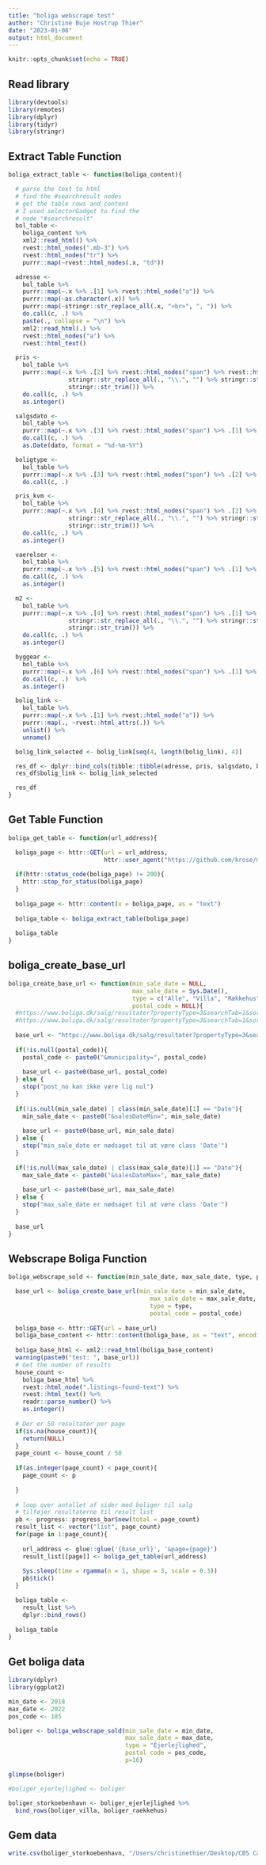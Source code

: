 ```yaml
---
title: "boliga webscrape test"
author: "Christine Buje Hostrup Thier"
date: "2023-01-08"
output: html_document
---
```


```r
knitr::opts_chunk$set(echo = TRUE)
```

## Read library
```r
library(devtools)
library(remotes)
library(dplyr)
library(tidyr)
library(stringr)
```

## Extract Table Function
```r
boliga_extract_table <- function(boliga_content){

  # parse the text to html
  # find the #searchresult nodes
  # get the table rows and content
  # I used selectorGadget to find the
  # node "#searchresult"
  bol_table <-
    boliga_content %>%
    xml2::read_html() %>%
    rvest::html_nodes(".mb-3") %>%
    rvest::html_nodes("tr") %>%
    purrr::map(~rvest::html_nodes(.x, "td"))

  adresse <-
    bol_table %>%
    purrr::map(~.x %>% .[1] %>% rvest::html_node("a")) %>%
    purrr::map(~as.character(.x)) %>%
    purrr::map(~stringr::str_replace_all(.x, "<br>", ", ")) %>%
    do.call(c, .) %>%
    paste(., collapse = "\n") %>%
    xml2::read_html(.) %>%
    rvest::html_nodes("a") %>%
    rvest::html_text()

  pris <-
    bol_table %>%
    purrr::map(~.x %>% .[2] %>% rvest::html_nodes("span") %>% rvest::html_text() %>%
                 stringr::str_replace_all(., "\\.", "") %>% stringr::str_replace_all(., "kr", "") %>%
                 stringr::str_trim()) %>%
    do.call(c, .) %>%
    as.integer()

  salgsdato <-
    bol_table %>%
    purrr::map(~.x %>% .[3] %>% rvest::html_nodes("span") %>% .[1] %>% rvest::html_text() %>% stringr::str_replace_all(., "\\.", "")) %>%
    do.call(c, .) %>%
    as.Date(dato, format = "%d-%m-%Y")

  boligtype <-
    bol_table %>%
    purrr::map(~.x %>% .[3] %>% rvest::html_nodes("span") %>% .[2] %>% rvest::html_text() %>% stringr::str_replace_all(., "\\.", "")) %>%
    do.call(c, .)

  pris_kvm <-
    bol_table %>%
    purrr::map(~.x %>% .[4] %>% rvest::html_nodes("span") %>% .[2] %>% rvest::html_text() %>%
                 stringr::str_replace_all(., "\\.", "") %>% stringr::str_replace_all(., "kr/m²", "") %>%
                 stringr::str_trim()) %>%
    do.call(c, .) %>%
    as.integer()

  vaerelser <-
    bol_table %>%
    purrr::map(~.x %>% .[5] %>% rvest::html_nodes("span") %>% .[1] %>% rvest::html_text() %>% stringr::str_trim()) %>%
    do.call(c, .) %>%
    as.integer()

  m2 <-
    bol_table %>%
    purrr::map(~.x %>% .[4] %>% rvest::html_nodes("span") %>% .[1] %>% rvest::html_text() %>%
                 stringr::str_replace_all(., "\\.", "") %>% stringr::str_replace_all(., "m²", "") %>%
                 stringr::str_trim()) %>%
    do.call(c, .) %>%
    as.integer()

  byggear <-
    bol_table %>%
    purrr::map(~.x %>% .[6] %>% rvest::html_nodes("span") %>% .[1] %>% rvest::html_text()) %>%
    do.call(c, .)  %>%
    as.integer()

  bolig_link <-
    bol_table %>%
    purrr::map(~.x %>% .[1] %>% rvest::html_node("a")) %>%
    purrr::map(., ~rvest::html_attrs(.)) %>%
    unlist() %>%
    unname()

  bolig_link_selected <- bolig_link[seq(4, length(bolig_link), 4)]

  res_df <- dplyr::bind_cols(tibble::tibble(adresse, pris, salgsdato, boligtype, pris_kvm, vaerelser, m2, byggear))
  res_df$bolig_link <- bolig_link_selected

  res_df
}

```

## Get Table Function
```r
boliga_get_table <- function(url_address){

  boliga_page <- httr::GET(url = url_address, 
                           httr::user_agent("https://github.com/krose/mkonline"))
  
  if(httr::status_code(boliga_page) != 200){
    httr::stop_for_status(boliga_page)
  }
  
  boliga_page <- httr::content(x = boliga_page, as = "text")
  
  boliga_table <- boliga_extract_table(boliga_page)
  
  boliga_table
}

```


## boliga_create_base_url
```r
boliga_create_base_url <- function(min_sale_date = NULL,
                                   max_sale_date = Sys.Date(),
                                   type = c("Alle", "Villa", "Rækkehus", "Ejerlejlighed", "Fritidshus", "Landejendom"),
                                   postal_code = NULL){
  #https://www.boliga.dk/salg/resultater?propertyType=3&searchTab=1&sort=date-d&zipcodeFrom=2000&zipcodeTo=2000&salesDateMin=2020&salesDateMax=2020  
  #https://www.boliga.dk/salg/resultater?propertyType=3&searchTab=1&sort=date-d&zipcodeFrom=2000&zipcodeTo=2000&salesDateMin=2020&salesDateMax=2020&page=2
  
  base_url <- "https://www.boliga.dk/salg/resultater?propertyType=3&searchTab=1&sort=date-d"
  
  if(!is.null(postal_code)){
    postal_code <- paste0("&municipality=", postal_code)
    
    base_url <- paste0(base_url, postal_code)
  } else {
    stop("post_no kan ikke være lig nul")
  }
  
  if(!is.null(min_sale_date) | class(min_sale_date)[1] == "Date"){
    min_sale_date <- paste0("&salesDateMin=", min_sale_date)
    
    base_url <- paste0(base_url, min_sale_date)
  } else {
    stop("min_sale_date er nødsaget til at være class 'Date'")
  }
  
  if(!is.null(max_sale_date) | class(max_sale_date)[1] == "Date"){
    max_sale_date <- paste0("&salesDateMax=", max_sale_date)
    
    base_url <- paste0(base_url, max_sale_date)
  } else {
    stop("max_sale_date er nødsaget til at være class 'Date'")
  }
  
  base_url
}

```

## Webscrape Boliga Function
```r
boliga_webscrape_sold <- function(min_sale_date, max_sale_date, type, postal_code, p){

  base_url <- boliga_create_base_url(min_sale_date = min_sale_date, 
                                        max_sale_date = max_sale_date, 
                                        type = type, 
                                        postal_code = postal_code)
  
  boliga_base <- httr::GET(url = base_url)
  boliga_base_content <- httr::content(boliga_base, as = "text", encoding = "UTF-8")
  
  boliga_base_html <- xml2::read_html(boliga_base_content)
  warning(paste0("test: ", base_url))
  # Get the number of results
  house_count <- 
    boliga_base_html %>% 
    rvest::html_node(".listings-found-text") %>% 
    rvest::html_text() %>%
    readr::parse_number() %>% 
    as.integer()
  
  # Der er 50 resultater per page
  if(is.na(house_count)){
    return(NULL)
  }
  page_count <- house_count / 50
  
  if(as.integer(page_count) < page_count){
    page_count <- p
    
  }
  
  # loop over antallet af sider med boliger til salg
  # tilføjer resultaterne til result list
  pb <- progress::progress_bar$new(total = page_count)
  result_list <- vector("list", page_count)
  for(page in 1:page_count){
    
    url_address <- glue::glue('{base_url}', '&page={page}')
    result_list[[page]] <- boliga_get_table(url_address)
    
    Sys.sleep(time = rgamma(n = 1, shape = 3, scale = 0.3))
    pb$tick()
  }

  boliga_table <- 
    result_list %>%
    dplyr::bind_rows()
  
  boliga_table
}

```

## Get boliga data

```r
library(dplyr)
library(ggplot2)

min_date <- 2018
max_date <- 2022
pos_code <- 185

boliger <- boliga_webscrape_sold(min_sale_date = min_date,
                                 max_sale_date = max_date, 
                                 type = "Ejerlejlighed",
                                 postal_code = pos_code,
                                 p=16)

glimpse(boliger)

```

```r
#boliger_ejerlejlighed <- boliger

boliger_storkoebenhavn <- boliger_ejerlejlighed %>% 
  bind_rows(boliger_villa, boliger_raekkehus)
```


## Gem data
```r
write.csv(boliger_storkoebenhavn, "/Users/christinethier/Desktop/CBS Cand.Merc.(Mat.)/Speciale/XGBoost - R/CSV-filer/2018-2022_Storkobenhavn.csv", row.names=FALSE)
```


